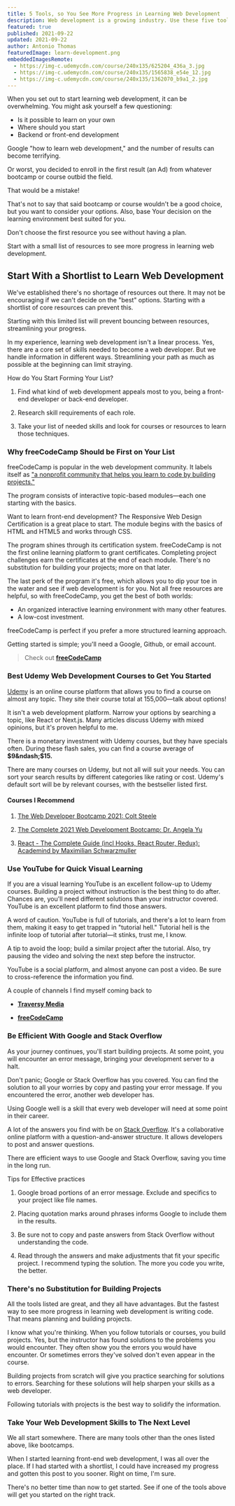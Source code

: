 ```yaml
---
title: 5 Tools, so You See More Progress in Learning Web Development
description: Web development is a growing industry. Use these five tools to save time and learn faster.
featured: true
published: 2021-09-22
updated: 2021-09-22
author: Antonio Thomas
featuredImage: learn-development.png
embeddedImagesRemote:
  - https://img-c.udemycdn.com/course/240x135/625204_436a_3.jpg
  - https://img-c.udemycdn.com/course/240x135/1565838_e54e_12.jpg
  - https://img-c.udemycdn.com/course/240x135/1362070_b9a1_2.jpg
---
```




When you set out to start learning web development, it can be overwhelming. You might ask yourself a few questioning:

- Is it possible to learn on your own
- Where should you start
- Backend or front-end development

Google "how to learn web development," and the number of results can become terrifying.

Or worst, you decided to enroll in the first result (an Ad) from whatever bootcamp or course outbid the field.

That would be a mistake!

That's not to say that said bootcamp or course wouldn't be a good choice, but you want to consider your options. Also, base Your decision on the learning environment best suited for you.

Don't choose the first resource you see without having a plan.

Start with a small list of resources to see more progress in learning web development.


## Start With a Shortlist to Learn Web Development

We've established there's no shortage of resources out there. It may not be encouraging if we can't decide on the "best" options. Starting with a shortlist of core resources can prevent this.

Starting with this limited list will prevent bouncing between resources, streamlining your progress.

In my experience, learning web development isn't a linear process. Yes, there are a core set of skills needed to become a web developer. But we handle information in different ways. Streamlining your path as much as possible at the beginning can limit straying.

<p style={{color:'#fffffe', marginBottom:'4px'}}>How do You Start Forming Your List? </p>

1. Find what kind of web development appeals most to you, being a front-end developer or back-end developer.

1. Research skill requirements of each role.

1. Take your list of needed skills and look for courses or resources to learn those techniques.


### Why freeCodeCamp Should be First on Your List

freeCodeCamp is popular in the web development community. It labels itself as ["a nonprofit community that helps you learn to code by building projects."](https://www.freecodecamp.org/news/about/ "freeCodeCamp about page.")

The program consists of interactive topic-based modules—each one starting with the basics.

Want to learn front-end development? The Responsive Web Design Certification is a great place to start. The module begins with the basics of HTML and HTML5 and works through CSS.

The program shines through its certification system. freeCodeCamp is not the first online learning platform to grant certificates. Completing project challenges earn the certificates at the end of each module. There's no substitution for building your projects; more on that later.

The last perk of the program it's free, which allows you to dip your toe in the water and see if web development is for you. Not all free resources are helpful, so with freeCodeCamp, you get the best of both worlds:

- An organized interactive learning environment with many other features.
- A low-cost investment.

freeCodeCamp is perfect if you prefer a more structured learning approach.

Getting started is simple; you'll need a Google, Github, or email account.

> Check out **[freeCodeCamp](https://www.freecodecamp.org/)**



### Best Udemy Web Development Courses to Get You Started

[Udemy](https://about.udemy.com/?locale=en-us "Udemy about page.") is an online course platform that allows you to find a course on almost any topic. They site their course total at 155,000—talk about options!

It isn't a web development platform. Narrow your options by searching a topic, like React or Next.js. Many articles discuss Udemy with mixed opinions, but it's proven helpful to me.

There is a monetary investment with Udemy courses, but they have specials often. During these flash sales, you can find a course average of **$9&ndash;$15.**

There are many courses on Udemy, but not all will suit your needs. You can sort your search results by different categories like rating or cost. Udemy's default sort will be by relevant courses, with the bestseller listed first.

#### Courses I Recommend


1. [The Web Developer Bootcamp 2021: Colt Steele](https://www.udemy.com/course/the-web-developer-bootcamp/)

1. [The Complete 2021 Web Development Bootcamp: Dr. Angela Yu](https://www.udemy.com/course/the-complete-web-development-bootcamp/)

1. [React - The Complete Guide (incl Hooks, React Router, Redux): Academind by Maximilian Schwarzmuller](https://www.udemy.com/course/react-the-complete-guide-incl-redux/)


### Use YouTube for Quick Visual Learning

If you are a visual learning YouTube is an excellent follow-up to Udemy courses. Building a project without instruction is the best thing to do after. Chances are, you'll need different solutions than your instructor covered. YouTube is an excellent platform to find those answers.

A word of caution. YouTube is full of tutorials, and there's a lot to learn from them, making it easy to get trapped in "tutorial hell." Tutorial hell is the infinite loop of tutorial after tutorial—it stinks, trust me, I know.

A tip to avoid the loop; build a similar project after the tutorial. Also, try pausing the video and solving the next step before the instructor.

YouTube is a social platform, and almost anyone can post a video. Be sure to cross-reference the information you find.

A couple of channels I find myself coming back to

- **[Traversy Media](https://www.youtube.com/c/TraversyMedia)**

- **[freeCodeCamp](https://www.youtube.com/c/Freecodecamp)**


### Be Efficient With Google and Stack Overflow

As your journey continues, you'll start building projects. At some point, you will encounter an error message, bringing your development server to a halt.

Don't panic; Google or Stack Overflow has you covered. You can find the solution to all your worries by copy and pasting your error message. If you encountered the error, another web developer has.

Using Google well is a skill that every web developer will need at some point in their career.

A lot of the answers you find with be on [Stack Overflow](https://stackoverflow.com/). It's a collaborative online platform with a question-and-answer structure. It allows developers to post and answer questions.

There are efficient ways to use Google and Stack Overflow, saving you time in the long run.

Tips for Effective practices

1. Google broad portions of an error message. Exclude and specifics to your project like file names.

2. Placing quotation marks around phrases informs Google to include them in the results.

3. Be sure not to copy and paste answers from Stack Overflow without understanding the code.

4. Read through the answers and make adjustments that fit your specific project. I recommend typing the solution. The more you code you write, the better.


### There's no Substitution for Building Projects

All the tools listed are great, and they all have advantages. But the fastest way to see more progress in learning web development is writing code. That means planning and building projects.

I know what you're thinking. When you follow tutorials or courses, you build projects. Yes, but the instructor has found solutions to the problems you would encounter. They often show you the errors you would have encounter. Or sometimes errors they've solved don't even appear in the course.

Building projects from scratch will give you practice searching for solutions to errors. Searching for these solutions will help sharpen your skills as a web developer.

Following tutorials with projects is the best way to solidify the information.


### Take Your Web Development Skills to The Next Level

We all start somewhere. There are many tools other than the ones listed above, like bootcamps.

When I started learning front-end web development, I was all over the place. If I had started with a shortlist, I could have increased my progress and gotten this post to you sooner. Right on time, I'm sure.

There's no better time than now to get started. See if one of the tools above will get you started on the right track.
